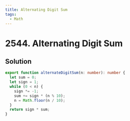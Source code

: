 ```yaml
---
title: Alternating Digit Sum
tags:
  - Math
---
```


# 2544. Alternating Digit Sum

<Badges>
  <LevelBadge level="easy" />
  <TopicBadge name="Math" slug="math" />
</Badges>

## Solution

```typescript filename="solution.ts" copy
export function alternateDigitSum(n: number): number {
  let sum = 0;
  let sign = 1;
  while (0 < n) {
    sign *= -1;
    sum += sign * (n % 10);
    n = Math.floor(n / 10);
  }
  return sign * sum;
}
```

<ProblemLink
  codingSite="leetcode"
  href="https://leetcode.com/problems/alternating-digit-sum"
  title="Alternating Digit Sum"
/>
